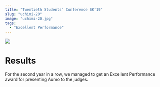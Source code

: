 ```yaml
---
title: "Twentieth Students’ Conference SK’19"
slug: "uchimi-20"
image: "uchimi-20.jpg"
tags:
  - "Excellent Performance"
---
```


![](/uchimi-20.jpg)

# Results

For the second year in a row, we managed to get an Excellent Performance award for presenting Aumo to the judges.
